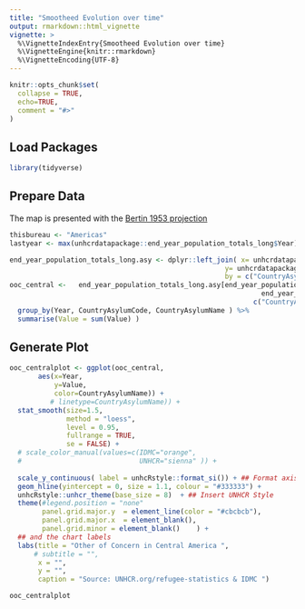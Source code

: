 ```yaml
---
title: "Smootheed Evolution over time"
output: rmarkdown::html_vignette
vignette: >
  %\VignetteIndexEntry{Smootheed Evolution over time}
  %\VignetteEngine{knitr::rmarkdown}
  %\VignetteEncoding{UTF-8}
---
```


```r
knitr::opts_chunk$set(
  collapse = TRUE,
  echo=TRUE,
  comment = "#>"
)
```


## Load Packages

```r
library(tidyverse)
```

## Prepare Data

The map is presented with the [Bertin 1953 projection](https://visionscarto.net/bertin-projection-1953)

```r
thisbureau <- "Americas"
lastyear <- max(unhcrdatapackage::end_year_population_totals_long$Year)

end_year_population_totals_long.asy <- dplyr::left_join( x= unhcrdatapackage::end_year_population_totals_long, 
                                                     y= unhcrdatapackage::reference, 
                                                     by = c("CountryAsylumCode" = "iso_3"))
ooc_central <-   end_year_population_totals_long.asy[end_year_population_totals_long.asy$CountryAsylumCode %in% c("GTM", "SLV", "HND", "MEX") &
                                                              end_year_population_totals_long.asy$Population.type =="OOC" ,
                                                            c("CountryAsylumCode","CountryAsylumName", "Year", "Value") ]  %>%
  group_by(Year, CountryAsylumCode, CountryAsylumName ) %>%
  summarise(Value = sum(Value) ) 

```

## Generate Plot

```r


ooc_centralplot <- ggplot(ooc_central, 
       aes(x=Year, 
           y=Value, 
           color=CountryAsylumName)) +
          # linetype=CountryAsylumName)) +
  stat_smooth(size=1.5, 
              method = "loess", 
              level = 0.95, 
              fullrange = TRUE, 
              se = FALSE) + 
  # scale_color_manual(values=c(IDMC="orange",
  #                             UNHCR="sienna" )) + 
  
  scale_y_continuous( label = unhcRstyle::format_si()) + ## Format axis number
  geom_hline(yintercept = 0, size = 1.1, colour = "#333333") +
  unhcRstyle::unhcr_theme(base_size = 8)  + ## Insert UNHCR Style
  theme(#legend.position = "none"
        panel.grid.major.y  = element_line(color = "#cbcbcb"), 
        panel.grid.major.x  = element_blank(), 
        panel.grid.minor = element_blank()    ) +
  ## and the chart labels
  labs(title = "Other of Concern in Central America ",
      # subtitle = "",
       x = "",
       y = "",
       caption = "Source: UNHCR.org/refugee-statistics & IDMC ") 

ooc_centralplot
```